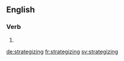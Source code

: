 ==English==

===Verb===
{{head|en|present participle}}

# {{present participle of|strategize|lang=en|nocat=1}}

[[de:strategizing]]
[[fr:strategizing]]
[[sv:strategizing]]